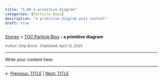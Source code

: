 ```yaml
---
title: "5.00 a primitive diagram"
categories: [Particle Bios]
description: "a primitive diagram post content"
draft: true
---
```


<div class="breadcrumb">
  <a href="../../stories.html">Stories</a> > <a href="../index.qmd">TOC Particle Bios</a> › <strong>a primitive diagram</strong>
</div>

<div style="font-size:0.85em; color:#555; margin-top:0.5em;">
Author: Chip Brock · Published: April 13, 2025
</div>

---

Write your content here.

---

::: {.post-nav}
← [Previous: TITLE](../20250326_XXX/XXX.qmd) | [Next: TITLE](../20250326_XXX/XXX.qmd)
:::

